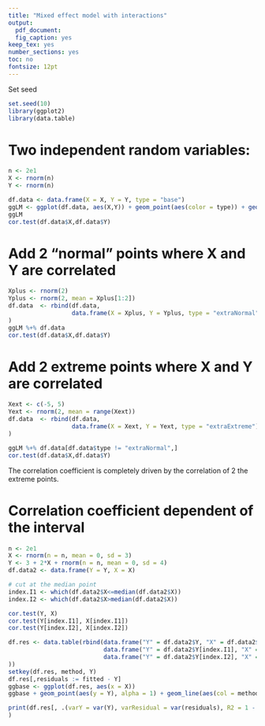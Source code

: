 ```yaml
---
title: "Mixed effect model with interactions"
output: 
  pdf_document:
  fig_caption: yes
keep_tex: yes
number_sections: yes
toc: no
fontsize: 12pt
---
```

  
Set seed
```r
set.seed(10)
library(ggplot2)
library(data.table)
```

# Two independent random variables:
```r
n <- 2e1
X <- rnorm(n)
Y <- rnorm(n)

df.data <- data.frame(X = X, Y = Y, type = "base")
ggLM <- ggplot(df.data, aes(X,Y)) + geom_point(aes(color = type)) + geom_smooth(method = "lm", color = "red")
ggLM
cor.test(df.data$X,df.data$Y)
```

# Add 2 "normal" points where X and Y are correlated
```r
Xplus <- rnorm(2)
Yplus <- rnorm(2, mean = Xplus[1:2])
df.data  <- rbind(df.data,
                  data.frame(X = Xplus, Y = Yplus, type = "extraNormal")
)
ggLM %+% df.data
cor.test(df.data$X,df.data$Y)
```

# Add 2 extreme points where X and Y are correlated
```r
Xext <- c(-5, 5)
Yext <- rnorm(2, mean = range(Xext))
df.data  <- rbind(df.data,
                  data.frame(X = Xext, Y = Yext, type = "extraExtreme")
)

ggLM %+% df.data[df.data$type != "extraNormal",]
cor.test(df.data$X,df.data$Y)
```

The correlation coefficient is completely driven by the correlation of 2 the extreme points.

# Correlation coefficient dependent of the interval
```r
n <- 2e1
X <- rnorm(n = n, mean = 0, sd = 3)
Y <- 3 + 2*X + rnorm(n = n, mean = 0, sd = 4)
df.data2 <- data.frame(Y = Y, X = X)

# cut at the median point
index.I1 <- which(df.data2$X<=median(df.data2$X))
index.I2 <- which(df.data2$X>median(df.data2$X))

cor.test(Y, X)
cor.test(Y[index.I1], X[index.I1])
cor.test(Y[index.I2], X[index.I2])

df.res <- data.table(rbind(data.frame("Y" = df.data2$Y, "X" = df.data2$X, "fitted" = lm(Y~X,data = df.data2)$fitted.values, method = "lm0.I"),
                           data.frame("Y" = df.data2$Y[index.I1], "X" = df.data2$X[index.I1], "fitted" = lm(Y~X,data = df.data2, subset = index.I1)$fitted.values, method = "lm1.I"),
                           data.frame("Y" = df.data2$Y[index.I2], "X" = df.data2$X[index.I2], "fitted" = lm(Y~X,data = df.data2, subset = index.I2)$fitted.values, method = "lm2.I")
))
setkey(df.res, method, Y)
df.res[,residuals := fitted - Y]
ggbase <- ggplot(df.res, aes(x = X)) 
ggbase + geom_point(aes(y = Y), alpha = 1) + geom_line(aes(col = method, group = method, y = fitted))

print(df.res[, .(varY = var(Y), varResidual = var(residuals), R2 = 1 - var(residuals)/var(Y)), by = method]
)
```
